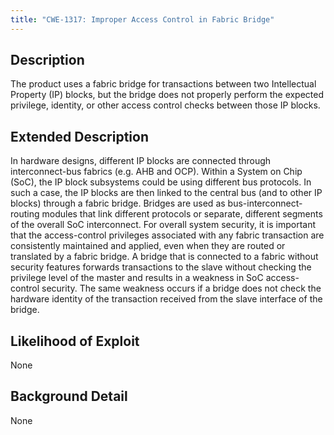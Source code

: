 ```yaml
---
title: "CWE-1317: Improper Access Control in Fabric Bridge"
---
```


## Description
The product uses a fabric bridge for transactions between two Intellectual Property (IP) blocks, but the bridge does not properly perform the expected privilege, identity, or other access control checks between those IP blocks.

## Extended Description

In hardware designs, different IP blocks are connected through interconnect-bus fabrics (e.g. AHB and OCP). Within a System on Chip (SoC), the IP block subsystems could be using different bus protocols. In such a case, the IP blocks are then linked to the central bus (and to other IP blocks) through a fabric bridge. Bridges are used as bus-interconnect-routing modules that link different protocols or separate, different segments of the overall SoC interconnect.
For overall system security, it is important that the access-control privileges associated with any fabric transaction are consistently maintained and applied, even when they are routed or translated by a fabric bridge. A bridge that is connected to a fabric without security features forwards transactions to the slave without checking the privilege level of the master and results in a weakness in SoC access-control security. The same weakness occurs if a bridge does not check the hardware identity of the transaction received from the slave interface of the bridge.


## Likelihood of Exploit
None

## Background Detail
None
        